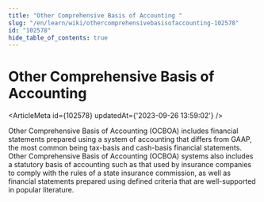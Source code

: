 ```yaml
---
title: "Other Comprehensive Basis of Accounting "
slug: "/en/learn/wiki/othercomprehensivebasisofaccounting-102578"
id: "102578"
hide_table_of_contents: true
---
```



# Other Comprehensive Basis of Accounting 

<ArticleMeta id={102578} updatedAt={'2023-09-26 13:59:02'} />
<div className='border-solid border-b border-t-0 my-4 border-[var(--ifm-color-gray-300)]' />

Other Comprehensive Basis of Accounting (OCBOA) includes financial statements prepared using a system of accounting that differs from GAAP, the most common being tax-basis and cash-basis financial statements. Other Comprehensive Basis of Accounting (OCBOA) systems also includes a statutory basis of accounting such as that used by insurance companies to comply with the rules of a state insurance commission, as well as financial statements prepared using defined criteria that are well-supported in popular literature.
